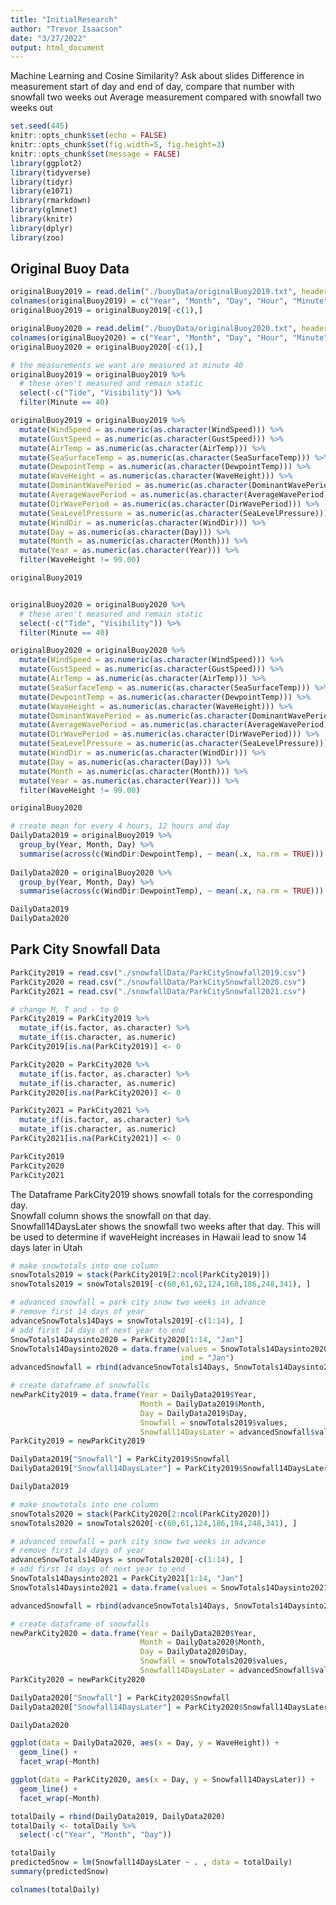 ```yaml
---
title: "InitialResearch"
author: "Trevor Isaacson"
date: "3/27/2022"
output: html_document
---
```



Machine Learning and Cosine Similarity? Ask about slides
Difference in measurement start of day and end of day, compare that number with snowfall two weeks out
Average measurement compared with snowfall two weeks out 
```r
set.seed(445)
knitr::opts_chunk$set(echo = FALSE)
knitr::opts_chunk$set(fig.width=5, fig.height=3) 
knitr::opts_chunk$set(message = FALSE)
library(ggplot2)
library(tidyverse)
library(tidyr)
library(e1071)
library(rmarkdown)
library(glmnet)
library(knitr)
library(dplyr)
library(zoo)
```

## Original Buoy Data
```r
originalBuoy2019 = read.delim("./buoyData/originalBuoy2019.txt", header = FALSE, sep = "")
colnames(originalBuoy2019) = c("Year", "Month", "Day", "Hour", "Minute", "WindDir", "WindSpeed", "GustSpeed", "WaveHeight", "DominantWavePeriod", "AverageWavePeriod", "DirWavePeriod", "SeaLevelPressure", "AirTemp", "SeaSurfaceTemp", "DewpointTemp", "Visibility", "Tide")
originalBuoy2019 = originalBuoy2019[-c(1),]

originalBuoy2020 = read.delim("./buoyData/originalBuoy2020.txt", header = FALSE, sep = "")
colnames(originalBuoy2020) = c("Year", "Month", "Day", "Hour", "Minute", "WindDir", "WindSpeed", "GustSpeed", "WaveHeight", "DominantWavePeriod", "AverageWavePeriod", "DirWavePeriod", "SeaLevelPressure", "AirTemp", "SeaSurfaceTemp", "DewpointTemp", "Visibility", "Tide")
originalBuoy2020 = originalBuoy2020[-c(1),]
```

```r
# the measurements we want are measured at minute 40
originalBuoy2019 = originalBuoy2019 %>%
  # these aren't measured and remain static
  select(-c("Tide", "Visibility")) %>%
  filter(Minute == 40)

originalBuoy2019 = originalBuoy2019 %>%
  mutate(WindSpeed = as.numeric(as.character(WindSpeed))) %>%
  mutate(GustSpeed = as.numeric(as.character(GustSpeed))) %>%
  mutate(AirTemp = as.numeric(as.character(AirTemp))) %>%
  mutate(SeaSurfaceTemp = as.numeric(as.character(SeaSurfaceTemp))) %>%
  mutate(DewpointTemp = as.numeric(as.character(DewpointTemp))) %>%
  mutate(WaveHeight = as.numeric(as.character(WaveHeight))) %>%
  mutate(DominantWavePeriod = as.numeric(as.character(DominantWavePeriod))) %>%
  mutate(AverageWavePeriod = as.numeric(as.character(AverageWavePeriod))) %>%
  mutate(DirWavePeriod = as.numeric(as.character(DirWavePeriod))) %>%
  mutate(SeaLevelPressure = as.numeric(as.character(SeaLevelPressure))) %>%
  mutate(WindDir = as.numeric(as.character(WindDir))) %>%
  mutate(Day = as.numeric(as.character(Day))) %>%
  mutate(Month = as.numeric(as.character(Month))) %>%
  mutate(Year = as.numeric(as.character(Year))) %>%
  filter(WaveHeight != 99.00)

originalBuoy2019


originalBuoy2020 = originalBuoy2020 %>%
  # these aren't measured and remain static
  select(-c("Tide", "Visibility")) %>%
  filter(Minute == 40)

originalBuoy2020 = originalBuoy2020 %>%
  mutate(WindSpeed = as.numeric(as.character(WindSpeed))) %>%
  mutate(GustSpeed = as.numeric(as.character(GustSpeed))) %>%
  mutate(AirTemp = as.numeric(as.character(AirTemp))) %>%
  mutate(SeaSurfaceTemp = as.numeric(as.character(SeaSurfaceTemp))) %>%
  mutate(DewpointTemp = as.numeric(as.character(DewpointTemp))) %>%
  mutate(WaveHeight = as.numeric(as.character(WaveHeight))) %>%
  mutate(DominantWavePeriod = as.numeric(as.character(DominantWavePeriod))) %>%
  mutate(AverageWavePeriod = as.numeric(as.character(AverageWavePeriod))) %>%
  mutate(DirWavePeriod = as.numeric(as.character(DirWavePeriod))) %>%
  mutate(SeaLevelPressure = as.numeric(as.character(SeaLevelPressure))) %>%
  mutate(WindDir = as.numeric(as.character(WindDir))) %>%
  mutate(Day = as.numeric(as.character(Day))) %>%
  mutate(Month = as.numeric(as.character(Month))) %>%
  mutate(Year = as.numeric(as.character(Year))) %>%
  filter(WaveHeight != 99.00)

originalBuoy2020
```

```r
# create mean for every 4 hours, 12 hours and day
DailyData2019 = originalBuoy2019 %>%
  group_by(Year, Month, Day) %>%
  summarise(across(c(WindDir:DewpointTemp), ~ mean(.x, na.rm = TRUE)))
  
DailyData2020 = originalBuoy2020 %>%
  group_by(Year, Month, Day) %>%
  summarise(across(c(WindDir:DewpointTemp), ~ mean(.x, na.rm = TRUE)))

DailyData2019
DailyData2020
```

## Park City Snowfall Data
```r
ParkCity2019 = read.csv("./snowfallData/ParkCitySnowfall2019.csv")
ParkCity2020 = read.csv("./snowfallData/ParkCitySnowfall2020.csv")
ParkCity2021 = read.csv("./snowfallData/ParkCitySnowfall2021.csv")
```

```r
# change M, T and - to 0
ParkCity2019 = ParkCity2019 %>%
  mutate_if(is.factor, as.character) %>%
  mutate_if(is.character, as.numeric)
ParkCity2019[is.na(ParkCity2019)] <- 0

ParkCity2020 = ParkCity2020 %>%
  mutate_if(is.factor, as.character) %>%
  mutate_if(is.character, as.numeric)
ParkCity2020[is.na(ParkCity2020)] <- 0

ParkCity2021 = ParkCity2021 %>%
  mutate_if(is.factor, as.character) %>%
  mutate_if(is.character, as.numeric)
ParkCity2021[is.na(ParkCity2021)] <- 0

ParkCity2019
ParkCity2020
ParkCity2021

```

The Dataframe ParkCity2019 shows snowfall totals for the corresponding day.  
Snowfall column shows the snowfall on that day.  
Snowfall14DaysLater shows the snowfall two weeks after that day.  This will be used to determine if waveHeight increases in Hawaii lead to snow 14 days later in Utah
```r
# make snowtotals into one column
snowTotals2019 = stack(ParkCity2019[2:ncol(ParkCity2019)])
snowTotals2019 = snowTotals2019[-c(60,61,62,124,168,186,248,341), ]

# advanced snowfall = park city snow two weeks in advance
# remove first 14 days of year
advanceSnowTotals14Days = snowTotals2019[-c(1:14), ]
# add first 14 days of next year to end
SnowTotals14Daysinto2020 = ParkCity2020[1:14, "Jan"]
SnowTotals14Daysinto2020 = data.frame(values = SnowTotals14Daysinto2020, 
                                      ind = "Jan")
advancedSnowfall = rbind(advanceSnowTotals14Days, SnowTotals14Daysinto2020)

# create dataframe of snowfalls 
newParkCity2019 = data.frame(Year = DailyData2019$Year,
                             Month = DailyData2019$Month,
                             Day = DailyData2019$Day,
                             Snowfall = snowTotals2019$values,
                             Snowfall14DaysLater = advancedSnowfall$values)
ParkCity2019 = newParkCity2019

DailyData2019["Snowfall"] = ParkCity2019$Snowfall
DailyData2019["Snowfall14DaysLater"] = ParkCity2019$Snowfall14DaysLater

DailyData2019
```

```r
# make snowtotals into one column
snowTotals2020 = stack(ParkCity2020[2:ncol(ParkCity2020)])
snowTotals2020 = snowTotals2020[-c(60,61,124,186,194,248,341), ]

# advanced snowfall = park city snow two weeks in advance
# remove first 14 days of year
advanceSnowTotals14Days = snowTotals2020[-c(1:14), ]
# add first 14 days of next year to end
SnowTotals14Daysinto2021 = ParkCity2021[1:14, "Jan"]
SnowTotals14Daysinto2021 = data.frame(values = SnowTotals14Daysinto2021, ind = "Jan")

advancedSnowfall = rbind(advanceSnowTotals14Days, SnowTotals14Daysinto2021)

# create dataframe of snowfalls 
newParkCity2020 = data.frame(Year = DailyData2020$Year,
                             Month = DailyData2020$Month,
                             Day = DailyData2020$Day,
                             Snowfall = snowTotals2020$values,
                             Snowfall14DaysLater = advancedSnowfall$values)
ParkCity2020 = newParkCity2020

DailyData2020["Snowfall"] = ParkCity2020$Snowfall
DailyData2020["Snowfall14DaysLater"] = ParkCity2020$Snowfall14DaysLater

DailyData2020

```

```r
ggplot(data = DailyData2020, aes(x = Day, y = WaveHeight)) +
  geom_line() +
  facet_wrap(~Month)

ggplot(data = ParkCity2020, aes(x = Day, y = Snowfall14DaysLater)) +
  geom_line() +
  facet_wrap(~Month)
```


```r
totalDaily = rbind(DailyData2019, DailyData2020)
totalDaily <- totalDaily %>%
  select(-c("Year", "Month", "Day"))

totalDaily
predictedSnow = lm(Snowfall14DaysLater ~ . , data = totalDaily)
summary(predictedSnow)

colnames(totalDaily)
```










